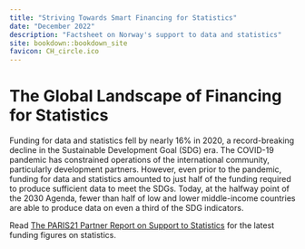 ```yaml
--- 
title: "Striving Towards Smart Financing for Statistics"
date: "December 2022"
description: "Factsheet on Norway's support to data and statistics"
site: bookdown::bookdown_site
favicon: CH_circle.ico
---
```



# The Global Landscape of Financing for Statistics

Funding for data and statistics fell by nearly 16% in 2020, a record-breaking decline in the Sustainable Development Goal (SDG) era. The COVID-19 pandemic has constrained operations of the international community, particularly development partners. However, even prior to the pandemic, funding for data and statistics amounted to just half of the funding required to produce sufficient data to meet the SDGs. Today, at the halfway point of the 2030 Agenda, fewer than half of low and lower middle-income countries are able to produce data on even a third of the SDG indicators.

Read [The PARIS21 Partner Report on Support to Statistics](https://www.oecd-ilibrary.org/development/the-paris21-partner-report-on-support-to-statistics-2022_c3cfb353-en) for the latest funding figures on statistics.

